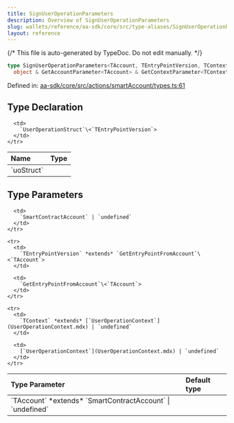 ```yaml
---
title: SignUserOperationParameters
description: Overview of SignUserOperationParameters
slug: wallets/reference/aa-sdk/core/src/type-aliases/SignUserOperationParameters
layout: reference
---
```


{/* This file is auto-generated by TypeDoc. Do not edit manually. */}

```ts
type SignUserOperationParameters<TAccount, TEntryPointVersion, TContext> =
  object & GetAccountParameter<TAccount> & GetContextParameter<TContext>;
```

Defined in: [aa-sdk/core/src/actions/smartAccount/types.ts:61](https://github.com/alchemyplatform/aa-sdk/blob/08ef11b1fc98663df6a97fa93722c7f14b33f1cc/aa-sdk/core/src/actions/smartAccount/types.ts#L61)

## Type Declaration

<table>
  <thead>
    <tr>
      <th align="left">Name</th>
      <th align="left">Type</th>
    </tr>
  </thead>

  <tbody>
    <tr>
      <td>
        `uoStruct`
      </td>

      <td>
        `UserOperationStruct`\<`TEntryPointVersion`>
      </td>
    </tr>

  </tbody>
</table>

## Type Parameters

<table>
  <thead>
    <tr>
      <th align="left">Type Parameter</th>
      <th align="left">Default type</th>
    </tr>
  </thead>

  <tbody>
    <tr>
      <td>
        `TAccount` *extends* `SmartContractAccount` | `undefined`
      </td>

      <td>
        `SmartContractAccount` | `undefined`
      </td>
    </tr>

    <tr>
      <td>
        `TEntryPointVersion` *extends* `GetEntryPointFromAccount`\<`TAccount`>
      </td>

      <td>
        `GetEntryPointFromAccount`\<`TAccount`>
      </td>
    </tr>

    <tr>
      <td>
        `TContext` *extends* [`UserOperationContext`](UserOperationContext.mdx) | `undefined`
      </td>

      <td>
        [`UserOperationContext`](UserOperationContext.mdx) | `undefined`
      </td>
    </tr>

  </tbody>
</table>
